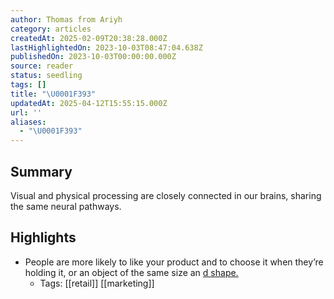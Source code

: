 ```yaml
---
author: Thomas from Ariyh
category: articles
createdAt: 2025-02-09T20:38:28.000Z
lastHighlightedOn: 2023-10-03T08:47:04.638Z
publishedOn: 2023-10-03T00:00:00.000Z
source: reader
status: seedling
tags: []
title: "\U0001F393"
updatedAt: 2025-04-12T15:55:15.000Z
url: ''
aliases:
  - "\U0001F393"
---
```

## Summary

Visual and physical processing are closely connected in our brains, sharing the same neural pathways.

## Highlights

- People are more likely to like your product and to choose it when they’re holding it, or an object of the same size an [d shape.](https://link.mail.beehiiv.com/ss/c/ra-RT6kYase58ESdJgDulM8rBiqKJMdA04ZKj6QMhhf5sAjBNVMkEawiA5DHQHaxgByI8swUHGeX3VIKsTfF9wWlf0Rd8WhoPZ-tXIdnn56cAMYjj_n6R2Czf6KjMgnFC19op8uuExqM_LxRknTYG4KH9Z08pl18vvFb5aL-p6g/404/m-qC91pLR6ii3PnPaKcF-Q/h15/fJr1EFOdFFmcWtoDgMOuWcPWxSrKhdOCbiZ9e_Nzyro)
    - Tags: [[retail]] [[marketing]]
